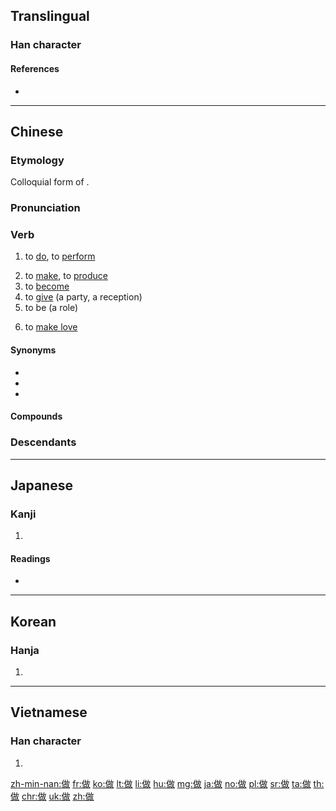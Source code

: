 {{also|作}}
==Translingual==

===Han character===
{{Han char|rn=9|rad=人|as=09|sn=11|four=28240|canj=OJRK|ids=⿰亻故}}

====References====
* {{Han ref|kx=0110.290|dkj=00861|dj=0236.130|hdz=10186.180|uh=505A|ud=20570|bh=B0B5|bd=45237}}

----

==Chinese==
{{zh-forms}}

===Etymology===
Colloquial form of {{zh-l|作|to do}}.

===Pronunciation===
{{zh-pron
|m=zuò
|ma=y
|c=zou6
|h=pfs=cho
|mn=chò/choè
|w=2tsu
|oc=y
|cat=v
}}

===Verb===
{{zh-verb}}

# to [[do]], to [[perform]]
#: {{zh-usex|你 在 '''做''' 什麼？|What are you '''doing'''?}}
#: {{zh-usex|你 '''做''' 緊 乜嘢 呀？|What are you '''doing'''?|C-GZ}}
# to [[make]], to [[produce]]
# to [[become]]
# to [[give]] (a party, a reception)
# to be (a role)
#: {{zh-usex|做賊|to thieve}}
#: {{zh-usex|做客|to be a guest/visitor}}
# {{lb|zh|euphemism}} to [[make love]]

====Synonyms====
* {{zh-l|作}}
* {{zh-l|辦/办}}
* {{zh-l|幹/干}}

====Compounds====
{{der3
|{{zh-l|做愛/做爱}}
|{{zh-l|做伴}}, {{zh-l|做伴兒/做伴儿}}
|{{zh-l|做操}}
|{{zh-l|做東/做东}}
|{{zh-l|做法}}
|{{zh-l|做工}}, {{zh-l|做工兒/做工儿}}
|{{zh-l|做鬼}}, {{zh-l|做鬼兒/做鬼儿}}
|{{zh-l|做鬼臉/做鬼脸}}, {{zh-l|做鬼臉兒/做鬼脸儿}}
|{{zh-l|做活}}, {{zh-l|做活兒/做活儿}}
|{{zh-l|做客}}
|{{zh-l|做禮拜/做礼拜}}
|{{zh-l|做買賣/做买卖}}
|{{zh-l|做滿月/做满月}}
|{{zh-l|做媒}}
|{{zh-l|做夢/做梦}}
|{{zh-l|做圈套}}
|{{zh-l|做人}}
|{{zh-l|做聲/做声}}, {{zh-l|做聲兒/做声儿}}
|{{zh-l|做生日}}
|{{zh-l|做生意}}
|{{zh-l|做事}}
|{{zh-l|做手腳/做手脚}}
|{{zh-l|做壽/做寿}}
|{{zh-l|做文章}}
|{{zh-l|做戲/做戏}}
|{{zh-l|做秀}}
|{{zh-l|做學問/做学问}}
|{{zh-l|做賊心虛/做贼心虚}}
|{{zh-l|做針線/做针线}}
|{{zh-l|做主}}
|{{zh-l|做作}}
}}

===Descendants===
{{Sinoxenic-word|做|さ|주|tố}}

{{zh-cat|Beginning}}

----

==Japanese==

===Kanji===
{{ja-kanji|grade=|rs=人09}}

# {{defn|lang=ja|sort=人09}}

====Readings====
* {{ja-readings|on=[[さく]] (saku), [[さ]] (sa)|kun=[[つくる]] (tsukuru), [[なす]] (nasu)}}

----

==Korean==

===Hanja===
{{ko-hanja|hangeul=[[주]], [[자]]|rv=ju, ja|mr=chu, cha}}

# {{defn|lang=ko|sort=人09}}

----

==Vietnamese==

===Han character===
{{vi-hantu|[[tố]]|rs=人09}}

# {{defn|lang=vi|sort=人09}}

[[zh-min-nan:做]]
[[fr:做]]
[[ko:做]]
[[lt:做]]
[[li:做]]
[[hu:做]]
[[mg:做]]
[[ja:做]]
[[no:做]]
[[pl:做]]
[[sr:做]]
[[ta:做]]
[[th:做]]
[[chr:做]]
[[uk:做]]
[[zh:做]]